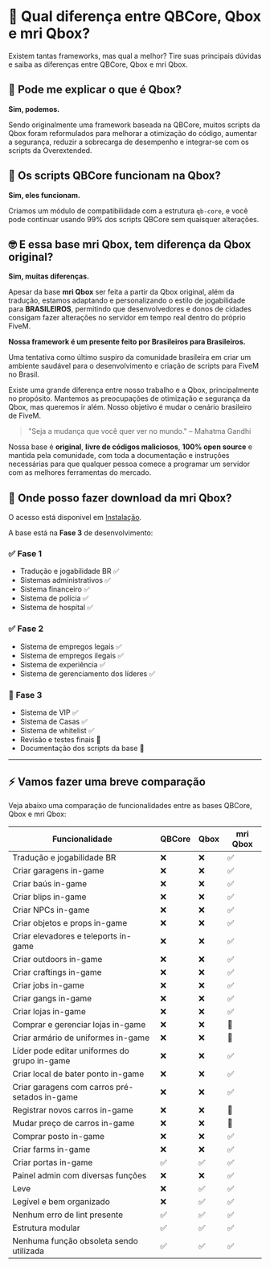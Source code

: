 # 🐤 Qual diferença entre QBCore, Qbox e mri Qbox?

Existem tantas frameworks, mas qual a melhor? Tire suas principais dúvidas e saiba as diferenças entre QBCore, Qbox e mri Qbox.

## 👋 Pode me explicar o que é Qbox?

**Sim, podemos.**

Sendo originalmente uma framework baseada na QBCore, muitos scripts da Qbox foram reformulados para melhorar a otimização do código, aumentar a segurança, reduzir a sobrecarga de desempenho e integrar-se com os scripts da Overextended.

## 👷 Os scripts QBCore funcionam na Qbox?

**Sim, eles funcionam.**

Criamos um módulo de compatibilidade com a estrutura `qb-core`, e você pode continuar usando 99% dos scripts QBCore sem quaisquer alterações.

## 🤓 E essa base mri Qbox, tem diferença da Qbox original?

**Sim, muitas diferenças.**

Apesar da base **mri Qbox** ser feita a partir da Qbox original, além da tradução, estamos adaptando e personalizando o estilo de jogabilidade para **BRASILEIROS**, permitindo que desenvolvedores e donos de cidades consigam fazer alterações no servidor em tempo real dentro do próprio FiveM.

**Nossa framework é um presente feito por Brasileiros para Brasileiros.**

Uma tentativa como último suspiro da comunidade brasileira em criar um ambiente saudável para o desenvolvimento e criação de scripts para FiveM no Brasil.

Existe uma grande diferença entre nosso trabalho e a Qbox, principalmente no propósito. Mantemos as preocupações de otimização e segurança da Qbox, mas queremos ir além. Nosso objetivo é mudar o cenário brasileiro de FiveM.

> "Seja a mudança que você quer ver no mundo." – Mahatma Gandhi

Nossa base é **original**, **livre de códigos maliciosos**, **100% open source** e mantida pela comunidade, com toda a documentação e instruções necessárias para que qualquer pessoa comece a programar um servidor com as melhores ferramentas do mercado.

## 🤩 Onde posso fazer download da mri Qbox?

O acesso está disponivel em [Instalação](https://docs.mriqbox.com.br/mri/instalacao).

A base está na **Fase 3** de desenvolvimento:

### ✅ **Fase 1**
- Tradução e jogabilidade BR ✅
- Sistemas administrativos ✅
- Sistema financeiro ✅
- Sistema de polícia ✅
- Sistema de hospital ✅

### ✅ **Fase 2**
- Sistema de empregos legais ✅
- Sistema de empregos ilegais ✅
- Sistema de experiência ✅
- Sistema de gerenciamento dos líderes ✅

### 🔄 **Fase 3**
- Sistema de VIP ✅
- Sistema de Casas ✅
- Sistema de whitelist ✅
- Revisão e testes finais 🔄
- Documentação dos scripts da base 🔄

---

## ⚡ Vamos fazer uma breve comparação

Veja abaixo uma comparação de funcionalidades entre as bases QBCore, Qbox e mri Qbox:

| **Funcionalidade**                                | **QBCore** | **Qbox** | **mri Qbox** |
|---------------------------------------------------|------------|----------|--------------|
| Tradução e jogabilidade BR                        | ❌         | ❌       | ✅           |
| Criar garagens in-game                            | ❌         | ❌       | ✅           |
| Criar baús in-game                                | ❌         | ❌       | ✅           |
| Criar blips in-game                               | ❌         | ❌       | ✅           |
| Criar NPCs in-game                                | ❌         | ❌       | ✅           |
| Criar objetos e props in-game                    | ❌         | ❌       | ✅           |
| Criar elevadores e teleports in-game             | ❌         | ❌       | ✅           |
| Criar outdoors in-game                           | ❌         | ❌       | ✅           |
| Criar craftings in-game                          | ❌         | ❌       | ✅           |
| Criar jobs in-game                               | ❌         | ❌       | ✅           |
| Criar gangs in-game                              | ❌         | ❌       | ✅           |
| Criar lojas in-game                              | ❌         | ❌       | ✅           |
| Comprar e gerenciar lojas in-game               | ❌         | ❌       | 🔄           |
| Criar armário de uniformes in-game              | ❌         | ❌       | 🔄           |
| Líder pode editar uniformes do grupo in-game    | ❌         | ❌       | ✅           |
| Criar local de bater ponto in-game              | ❌         | ❌       | ✅           |
| Criar garagens com carros pré-setados in-game   | ❌         | ❌       | ✅           |
| Registrar novos carros in-game                  | ❌         | ❌       | 🔄           |
| Mudar preço de carros in-game                   | ❌         | ❌       | 🔄           |
| Comprar posto in-game                           | ❌         | ❌       | ✅           |
| Criar farms in-game                             | ❌         | ❌       | ✅           |
| Criar portas in-game                            | ✅         | ✅       | ✅           |
| Painel admin com diversas funções               | ❌         | ❌       | ✅           |
| Leve                                            | ❌         | ✅       | ✅           |
| Legível e bem organizado                        | ❌         | ✅       | ✅           |
| Nenhum erro de lint presente                    | ✅         | ✅       | ✅           |
| Estrutura modular                               | ✅         | ✅       | ✅           |
| Nenhuma função obsoleta sendo utilizada         | ✅         | ✅       | ✅           |
